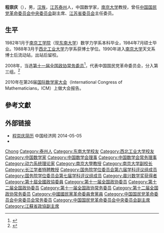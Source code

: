 '''程崇庆'''（{{bd|1956年|10月|}}），男，[[汉族|汉族]]，[[江苏|江苏]][[泰州|泰州]]人，中国数学家，[[南京大学|南京大学]]教授，曾任[[中国国民党革命委员会中央委员会|中国国民党革命委员会中央委员会]]副主席、[[中国国民党革命委员会江苏省委员会|江苏省委员会]]主任委员。

== 生平 ==
1982年1月于[[南京工学院|南京工学院]]（现[[东南大学|东南大学]]）数学力学系本科毕业，1984年7月硕士毕业。1988年3月于[[西北工业大学|西北工业大学]]力学系获博士学位。1990年进入[[南京大学|南京大学]]天文系博士后流动站，出站后留校。

2008年，当选[[第十一届全国政协常务委员|第十一届全国政协常务委员]]<ref>{{cite news|title=第十一届全国政协委员名单|url=http://www.indaa.com.cn/zt/2009qglh/zxzs/200903/t20090303_127573.html|accessdate=2013-04-09|newspaper=新华社北京1月25日电 中国人民政治协商会议第十一届全国委员会委员名单(共2237人，2008年1月25日政协第十届全国委员会常务委员会第二十次会议通过)|date=2008-01-25|deadurl=yes|archiveurl=https://web.archive.org/web/20130928014403/http://www.indaa.com.cn/zt/2009qglh/zxzs/200903/t20090303_127573.html|archivedate=2013-09-28}}</ref>，代表中国国民党革命委员会，分入第三组。<ref>{{cite news|title=全国政协信息-程崇庆|url=http://www.cppcc.gov.cn/CMS/wylibary/showJcwyxtInfoWylibary.action?tabJcwyxt.guid=11W0001510&wytype=wjwy|accessdate=2013-04-11|newspaper=全国政协委员会|archive-date=2013-10-21|archive-url=https://web.archive.org/web/20131021111654/http://www.cppcc.gov.cn/CMS/wylibary/showJcwyxtInfoWylibary.action?tabJcwyxt.guid=11W0001510&wytype=wjwy|dead-url=no}}</ref>

2010年在第26届[[国际数学家大会|国际数学家大会]]（International Congress of Mathematicians，ICM）上做大会报告。

== 參考文獻 ==
{{reflist}}

== 外部链接 ==
* [http://district.ce.cn/newarea/sddy/201301/24/t20130124_24060317_2.shtml 程崇庆简历] {{Wayback|url=http://district.ce.cn/newarea/sddy/201301/24/t20130124_24060317_2.shtml |date=20140505111703 }} 中国经济网 2014-05-05
* {{MathGenealogy|153733}}

{{国务院学位委员会第六届学科评议组/数学}}
{{国务院学位委员会第七届学科评议组/数学}}
{{第二批“长江学者奖励计划”特聘教授}}
{{Navboxes 
| title  = 程崇庆在[[中国数学会|中国数学会]]的职务
| list1  =
{{中国数学会第八届理事会}}
{{中国数学会第九届理事会}}
{{中国数学会第十一届理事会}}
}}
{{Navboxes 
| title  = 程崇庆在[[中国国民党革命委员会|中国国民党革命委员会]]的职务
| list1  =
{{中国国民党革命委员会第十一届中央委员会}}
{{中国国民党革命委员会第十二届中央委员会}}
}}{{Authority control}}
{{DEFAULTSORT:Cheng程}}
[[Category:程姓|Chong]]
[[Category:泰州人|Category:泰州人]]
[[Category:东南大学校友|Category:东南大学校友]]
[[Category:西北工业大学校友|Category:西北工业大学校友]]
[[Category:中国数学家|Category:中国数学家]]
[[Category:中国数学会理事|Category:中国数学会理事]]
[[Category:中国数学会常务理事|Category:中国数学会常务理事]]
[[Category:动力系统理论家|Category:动力系统理论家]]
[[Category:南京大學教授|Category:南京大學教授]]
[[Category:南京大学副校长|Category:南京大学副校长]]
[[Category:长江学者特聘教授|Category:长江学者特聘教授]]
[[Category:国务院学位委员会第六届学科评议组成员|Category:国务院学位委员会第六届学科评议组成员]]
[[Category:国务院学位委员会第七届学科评议组成员|Category:国务院学位委员会第七届学科评议组成员]]
[[Category:晨兴数学奖获得者|Category:晨兴数学奖获得者]]
[[Category:第十屆全國政協委員|Category:第十屆全國政協委員]]
[[Category:第十一届全国政协委员|Category:第十一届全国政协委员]]
[[Category:第十二届全国政协委员|Category:第十二届全国政协委员]]
[[Category:第十一届全国政协常务委员|Category:第十一届全国政协常务委员]]
[[Category:第十二届全国政协常务委员|Category:第十二届全国政协常务委员]]
[[Category:中國國民黨革命委員會黨員|Category:中國國民黨革命委員會黨員]]
[[Category:中国国民党革命委员会中央委员会常务委员|Category:中国国民党革命委员会中央委员会常务委员]]
[[Category:中国国民党革命委员会中央委员会副主席|Category:中国国民党革命委员会中央委员会副主席]]
[[Category:江蘇省政協副主席|Category:江蘇省政協副主席]]